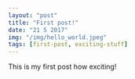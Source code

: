 ```yaml
---
layout: "post"
title: "First post!"
date: "21 5 2017"
img: "/img/hello_world.jpeg"
tags: [first-post, exciting-stuff]
---
```

This is my first post how exciting!

